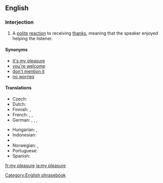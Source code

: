 ==English==

===Interjection===
{{en-interj}}

# A [[polite]] [[reaction]] to receiving [[thanks]], meaning that the speaker enjoyed helping the listener.

====Synonyms====
* [[it's my pleasure]]
* [[you're welcome]]
* [[don't mention it]]
* [[no worries]] {{qualifier|informal}}

====Translations====
{{trans-top|a polite reaction to receiving thanks}}
* Czech: {{t|cs|potěšení na mé straně}}
* Dutch: {{t+|nl|graag gedaan}}
* Finnish: {{t+|fi|eipä kestä}}, {{t+|fi|ole hyvä}}
* French: {{t|fr|tout le plaisir est pour moi}}, {{qualifier|formal}} {{t|fr|ce fut un plaisir}}, {{t+|fr|de rien}}
* German: {{t+|de|gern geschehen}}, {{t|de|mit Vergnügen}}, {{t|de|nichts zu danken}}, {{t+|de|keine Ursache}}
{{trans-mid}}
* Hungarian: {{t+|hu|kérem}},  {{t+|hu|szívesen}}
* Indonesian: {{t|id|dengan senang hati}}
* {{trreq|lo}}
* Norwegian: {{t|no|bare hyggelig}}, {{t|no|værsågod}}
* Portuguese: {{t|pt|o prazer é todo meu|c}}
* Spanish: {{t+|es|de nada}}
{{trans-bottom}}

[[Category:English phrasebook]]

[[fr:my pleasure]]
[[ja:my pleasure]]